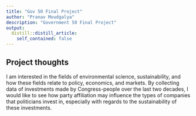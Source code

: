```yaml
---
title: "Gov 50 Final Project"
author: "Pranav Moudgalya"
description: "Government 50 Final Project"
output:
  distill::distill_article:
    self_contained: false
---
```




## Project thoughts

I am interested in the fields of environmental science, sustainability, and how these fields relate to policy, economics, and markets. By collecting data of investments made by Congress-people over the last two decades, I would like to see how party affiliation may influence the types of companies that politicians invest in, especially with regards to the sustainability of these investments. 